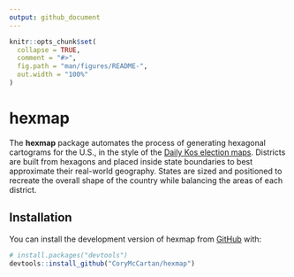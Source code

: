 ```yaml
---
output: github_document
---
```


<!-- README.md is generated from README.Rmd. Please edit that file -->

```r
knitr::opts_chunk$set(
  collapse = TRUE,
  comment = "#>",
  fig.path = "man/figures/README-",
  out.width = "100%"
)
```

# hexmap

<!-- badges: start -->
<!-- badges: end -->

The **hexmap** package automates the process of generating hexagonal cartograms
for the U.S., in the style of the [Daily Kos election maps](https://dkel.ec/map).
Districts are built from hexagons and placed inside state boundaries to best
approximate their real-world geography. States are sized and positioned to
recreate the overall shape of the country while balancing the areas of each
district.

## Installation

You can install the development version of hexmap from [GitHub](https://github.com/) with:

``` r
# install.packages("devtools")
devtools::install_github("CoryMcCartan/hexmap")
```

